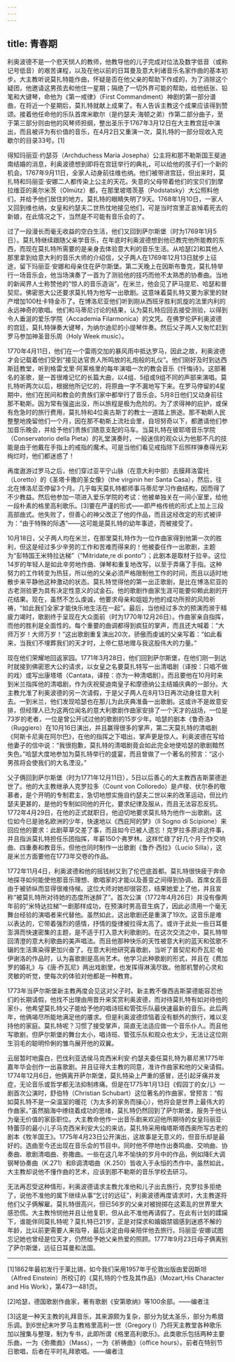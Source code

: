 ```yaml
---
---
---
```

title: 青春期
---




利奥波德不是一个悲天悯人的教师，他教导他的儿子完成对位法及数字低音（或称记号低音）的艰苦课程，以及在他以前的日耳曼及意大利诸音乐名家作曲的基本初步。大主教听说莫扎特能作曲，怀疑是否在他父亲的帮助下作成的，为了消除这个疑团，他邀请这男孩去和他住一星期；隔绝了一切外界可能的帮助，给他纸张、铅笔和大键琴，命他为《第一戒律》（First Commandment）神剧的第一部分谱曲，在将近一个星期后，莫扎特就献上成果了。有人告诉主教这个成果应该得到赞颂。接着他任命他的乐队首席米歇尔（是约瑟夫·海顿之弟）作第二部分曲子，至于第三部分则由他的风琴师担纲，整出圣乐于1767年3月12日在大主教宫廷中演出，而且被评为有价值的音乐，在4月2日又重演一次，莫扎特的一部分现收入克歇尔的目录33号。[1]

得知玛丽亚·约瑟芬（Archduchess Maria Josepha）公主将和那不勒斯国王斐迪南结婚的消息，利奥波德想到即将在宫廷举行的典礼，可以给他的孩子们一个新的机会。1767年9月11日，全家人动身前往维也纳。他们被带进宫廷，但出来时，莫扎特和玛丽亚·安娜二人都传染上公主的天花。失意的父母带着他们的宝贝们到摩拉维亚的奥尔米茨（Olmütz）都，在那里坡塔茨基（Podstatsky）大公照料他们，并给予他们居住的地方。莫扎特的眼睛失明了9天。1768年1月10日，一家人又回到维也纳，女皇和约瑟夫二世热忱地接见他们，可是当时宫里正哀悼着死去的新娘，在此情况之下，当然是不可能有音乐会的了。

过了一段漫长而毫无收益的空白生活，他们又回到萨尔斯堡（时为1769年1月5日）。莫扎特继续跟随父亲学音乐，在年底时利奥波德想到他已教完他所能教的东西，而现在莫扎特所需要的是亲身去体验意大利的音乐生活。从哈瑟[2]和其他人那里拿到给意大利的音乐大师的介绍信，父子两人在1769年12月13日就步上征途，留下玛丽亚·安娜和母亲住在萨尔斯堡。第二天晚上在因斯布鲁克，莫扎特举行一场音乐会，他当场演奏了一首为了测验他的技巧而他不太熟悉的协奏曲。当地的新闻界人士称赞他的“惊人的音乐造诣”，在米兰，他会见了萨马提尼、哈瑟和普契尼。佛密恩大公还要求莫扎特为他写一出歌剧。这意味着莫扎特又要为家里的财产增加100杜卡特金币了。在博洛尼亚他们听到刚从西班牙胜利凯旋的法里内利的永远神奇的歌唱。他们和马蒂尼讨论的结果，认为莫扎特应回去接受测验，以得到令人垂涎的爱乐学院（Accademia Filarmonica）的文凭。在佛罗伦萨利奥波德的宫廷，莫扎特弹奏大键琴，为纳尔迪尼的小提琴伴奏。然后父子两人又匆忙赶到罗马参加神圣音乐周（Holy Week music）。

1770年4月11日，他们在一个雷雨交加的暴风雨中抵达罗马，因此之故，利奥波德才会记载着他们受到“接见达官贵人所鸣放的礼炮般的礼仪”。他们刚好及时到达西斯廷教堂，听到格雷戈里·阿莱格里的每年演唱一次的教会音乐《忏悔诗》。这部著名的圣歌，是一首很难记忆的长篇大曲，以4组、5组或9组不同的声部来演唱。莫扎特听两次以后，根据他所记忆的，将原曲一字不漏地写下来。在罗马停留的4星期中，他们在民间和教会的贵族们家中都举行了音乐会。5月8日他们又动身前往那不勒斯。因为常有强盗出没，所以旅程是极为危险的。为了求得神的庇护，或保有危急时的旅行费用，莫扎特和4位奥古斯丁的教士一道踏上旅途。那不勒斯人民整整地挽留他们一个月，因在那不勒斯上流社会里，自坦努奇以下，都邀请他们参加音乐晚会，并给予他们贵族们随意支配的马车。当莫扎特在彼耶塔音乐学院（Conservatorio della Pieta）的礼堂演奏时，一般迷信的观众认为他那不凡的技能是由于他戴在手指上的戒指的魔术。可是当他们看见戒指除下后照样弹奏得光彩绚烂时，他们都迷惑了！

再度遨游过罗马之后，他们穿过亚平宁山脉（在意大利中部）去膜拜洛雷托（Loretto）的《圣塔卡撒的圣女像》（the virginin her Santa Casa），然后，往北在博洛尼亚停留3个月。几乎每天莫扎特都师事马蒂尼学习作曲结构，因而得了不少教益。然后他参加一项进入爱乐学院的考试：他被单独关在一间小室里，给他一段朴素的格里高利歌乐。[3]要在严谨的形式——即严格传统的形式上加上三段高部曲式。他失败了，但善心的神父改正了他的作品，而且这经改定的形式被评为：“由于特殊的际遇”——这可能是莫扎特的幼年事迹，而被接受了。

10月18日，父子两人均在米兰，在那里莫扎特作为一位作曲家得到他第一次的胜利，但这是经过多少辛劳的工作和苦难而得来的！他被委任作一出歌剧，主题为“彭特国王米特拉达梯”（“Mitridate,re di ponto”）；此剧本是取材于拉辛。这位14岁的年轻人是如此辛劳地作曲、弹琴和重复地改写，以至于弄痛了手指。这种努力的工作转变为热狂，所以他的父亲必须严格限制他工作的时间，而且以适时地散步来平静他这种激动的状态。莫扎特觉得他的第一出正歌剧，是比在博洛尼亚的古老测验更为具有决定性意义的试金石。他的歌剧作曲家生涯可能要仰赖此剧的开花结果。现在，虽然不怎么虔诚，他要求母亲和姐姐为他的成功所担的风险祈祷，“如此我们全家才能快乐地生活在一起”。最后，当他经过多次的预演而濒于精疲力竭时，歌剧终于呈现在大众面前（时为1770年12月26日）。作曲家亲自指挥，而他的胜利是全面性的。每个重要的曲调都得到疯狂的掌声，而且还大喊着：“大师万岁！大师万岁！”这出歌剧重复演出20次，骄傲而虔诚的父亲写着：“如此看来，当我们不埋葬我们的天才时，上帝仁慈地赠与我这股伟大的力量。”

现在他们荣耀地回返家园。1771年3月28日，他们回到萨尔斯堡，在他们刚一到达时就接到佛密恩大公的请求，以女皇之名要莫扎特写一出清唱剧（译按：只唱不做的戏）或写出康塔塔（Cantata，译按：亦为一种清唱剧）。而且要他在10月时来到米兰指挥他的清唱剧，作为庆祝斐迪南皇子和摩德纳公主结婚庆典的一部分。大主教允准了利奥波德的另一次请假，于是父子两人在8月13日再次动身往意大利去。一到米兰，他们发现哈瑟也在那儿为此庆典准备一出歌剧。这或许不是故意安排，但经理人已为这两位闻名的意大利歌剧作曲家安排了一个天才的战场，一位是73岁的老者，一位是曾公开试过他的歌剧的15岁少年。哈瑟的剧本《鲁奇洛》（Ruggiero）在10月16日演出，并且赢得很多的掌声，第二天莫扎特的清唱剧《阿斯卡尼奥在阿尔巴》，在他的指挥之下唱出，掌声更是惊人。利奥波德在写给他妻子的信中说：“我很抱歉，莫扎特的清唱剧竟会如此完全地使哈瑟的歌剧黯然失色。”哈瑟大度地参加为莫扎特举行的盛宴，而且曾做了一个著名的预言：“这小男孩将会使我们的大名湮没。”

父子俩回到萨尔斯堡（时为1771年12月11日），5日以后善心的大主教西吉斯蒙德逝世了。他的大主教继承人克罗拉多（Count von Colloredo）是卢梭、伏尔泰的敬慕者，是个开明的专制君主，急切地想实施自约瑟夫二世以来的改革运动，但比约瑟夫更甚的，是他的专制如同他的开化，要求纪律及服从，而且无法容忍反抗。1772年4月29日，在他的正式就职日，他迫切地要求莫扎特为他作一出歌剧。这位如今已是驰名欧洲的少年，快速地以《西庇阿的梦》（Il Sogno di Scipione）来回应他的要求：此剧草草交差了事，而且如今已被人遗忘！克罗拉多原谅这件事，并且指派莫扎特担任乐团指挥，年薪150个弗罗林。这样忙碌了好几个月于作交响曲、四重奏和教音乐，但他也同时制作一出歌剧《鲁乔·西拉》（Lucio Silla），这是米兰方面要他在1773年交卷的作品。

1772年11月4日，利奥波德和他的摇钱树又到了伦巴底首都。莫扎特很快疲于奔命地探寻如何能使他那音乐理想、歌唱家的才能以及善变之间得到协调。首席女高音由于被骄纵而显得很难侍候。这位大师对她却很容忍，结果她爱上了他，并且宣称“被莫扎特所对待她的态度所迷醉了”。首次公演（1772年4月26日）并没有像两年前的“米特达拉梯”一剧那样成功，在预演时男高音生病了，因此必须用一个毫无舞台经验的演唱者来代替他。虽然如此，这出歌剧还是重演了19次。这音乐是难以表达的，它带着强烈的感情，抒情的旋律被拉得太高了。或许于此处一些日耳曼澎湃而快速密集的主题，是不适于打入意大利歌剧的。在这次交流之中，莫扎特带回清澄的意大利歌曲的美声唱法。而且他那种快乐的天性被意大利的蓝天和弦歌不辍的生活熏染得更加兴奋了。在意大利他研究喜歌剧，当听了普契尼和乔瓦尼·帕伊谢洛的作品时，认为喜歌剧是高尚艺术。他学习此种歌剧的形式，并且在《费加罗的婚礼》与《唐·乔瓦尼》两出戏剧里，也发挥得淋漓尽致。他那机警的心灵和灵敏的听觉，使每次的体验对他都是一种教育。

1773年当萨尔斯堡新主教再度会见这对父子时。新主教不像西吉斯蒙德能容忍他们的长期请假，他找不出理由用晋升来奖赏利奥波德，而对待莫扎特有如对待他的家仆，他希望莫扎特父子能给予他的唱诗班和管弦乐队最快速最新的音乐。此后两年，他俩竭尽所能地满足他的餍求。但是利奥波德烦恼着没有额外的旅行，难以支持他的家庭。莫扎特呢？习惯了接受掌声，简直无法适应做一个音乐仆人。而且他写歌剧，但萨尔斯堡的舞台太小，唱诗班、管弦乐队和观众也太少，无法让这位刚生羽毛的聪明伶俐的雏鸟展开他的双翼。

云层暂时地露白，巴伐利亚选侯马克西米利安·约瑟夫委任莫扎特为慕尼黑1775年嘉年华会创作一出喜歌剧。并且征得大主教的同意，准许作曲家和他的父亲请假。1774年12月6日，他俩离开萨尔斯堡，莫扎特染上严重的感冒，还引起牙痛并发症，无论音乐或哲学都无法抑制疼痛。但是在1775年1月13日《假园丁的女儿》一剧首次公演时，舒伯特（Christian Schubart）这位著名的作曲家，曾预言：“假如莫扎特不是一朵温室的暖花（为太多的家务而操心），他将会是世界上最伟大的作曲家。”虽然脑海中缭绕着成功的思绪，莫扎特仍然回到了萨尔斯堡，服务于他认为毫无价值的家臣职位。大主教命他作一出音乐剧来欢迎他所期待的女皇玛丽亚·特蕾莎的最小儿子马克西米利安大公的来访。莫扎特采用梅塔斯塔西奥所写古老的剧本《牧羊国王》。1775年4月23日公开演出，这故事是无意义的，但音乐却是最好的。选曲至今还出现在音乐会的节目中。同时他不停地作出奏鸣曲、交响曲、协奏曲、歌剧清唱曲、弥撒曲。一些在这几年不愉快的岁月中的作品，例如降E大调钢琴协奏曲（K.271）和B调清唱曲（K.250）皆收入于永恒的杰作中。虽然如此，大主教却说他不懂作曲的艺术，应该到那不勒斯的音乐学校去研习。

无法再忍受这种情形，利奥波德请求主教允准他和儿子出去旅行，克罗拉多拒绝了，说他不准他的属下继续从事“乞讨的远征”，利奥波德再度请求时，大主教遂将他们父子俩解雇。莫扎特很高兴，但已56岁的父亲对被抛掷在这紊乱的世界里大感恐慌。大主教怜悯他并且让他复职，但从此不准他再请假了。在此有计划的蹂躏下，谁能伴同莫扎特呢？莫扎特已21岁，正是对探求和婚姻禁锢感到迷惑不解的年龄，比以前更需要人来指导，最后决定由母亲陪伴他去旅行。玛丽亚·安娜试图忘记她也曾经是位天才，仍然给予她父亲热爱的照顾。1777年9月23日母子俩离别了萨尔斯堡，远征日耳曼和法国。



* * *



[1]1862年最初发行于莱比锡，如今我们采用1957年于伦敦出版由爱因斯坦（Alfred Einstein）所校订的《莫扎特的个性及其作品》（Mozart,His Character and His Work），第473—481页。

[2]哈瑟，德国歌剧作曲家，著有歌剧《安第歌纳》等100余部。——编者注

[3]这是一种天主教的礼拜音乐，其来源颇为复杂，部分为犹太圣乐，部分为希腊乐调。到6世纪末叶罗马主教格里高利一世（Gregory I）乃将天主教堂各种歌乐加以搜集与整理，制为专书，此即所谓《格里高利歌乐》。此类歌乐包括两种主要乐曲，一为《弥撒曲》（Mass），一为《祈祷曲》（office hours）。前者在特别节日歌唱，后者在平时礼拜歌唱。——编者注